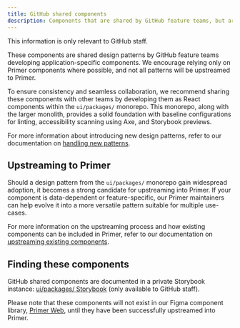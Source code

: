 ```yaml
---
title: GitHub shared components
description: Components that are shared by GitHub feature teams, but are not publicly available in Primer yet.
---
```


<Note>This information is only relevant to GitHub staff.</Note>

These components are shared design patterns by GitHub feature teams developing application-specific components. We encourage relying only on Primer components where possible, and not all patterns will be upstreamed to Primer. 


To ensure consistency and seamless collaboration, we recommend sharing these components with other teams by developing them as React components within the `ui/packages/` monorepo. This monorepo, along with the larger monolith, provides a solid foundation with baseline configurations for linting, accessibility scanning using Axe, and Storybook previews.

For more information about introducing new design patterns, refer to our documentation on [handling new patterns](/guides/contribute/handling-new-patterns).

## Upstreaming to Primer

Should a design pattern from the `ui/packages/` monorepo gain widespread adoption, it becomes a strong candidate for upstreaming into Primer. If your component is data-dependent or feature-specific, our Primer maintainers can help evolve it into a more versatile pattern suitable for multiple use-cases.

For more information on the upstreaming process and how existing components can be included in Primer, refer to our documentation on [upstreaming existing components](/guides/contribute/adding-new-components#upstreaming-to-primer).

## Finding these components

GitHub shared components are documented in a private Storybook instance: [ui/packages/ Storybook](https://gh.io/storybook) (only available to GitHub staff).

Please note that these components will not exist in our Figma component library, [Primer Web](https://www.figma.com/file/GCvY3Qv8czRgZgvl1dG6lp/Primer-Web?type=design&node-id=1406%3A0&mode=design&t=Qi8hXoRhKLLrDhgf-1), until they have been successfully upstreamed into Primer.
